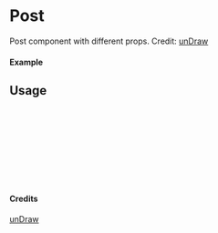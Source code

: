 
<Meta of={Post} title="unDraw/Post" />

# Post

Post component with different props.
Credit: [unDraw](https://undraw.co/illustrations)

#### Example

<Canvas of={Post.Primary} />

## Usage

```ts
import { Post } from "yadl-ui";

const Example = () => {
  return (
      <Post />
  );
};

export default Example;
```

#### Credits
[unDraw](https://undraw.co/illustrations)
